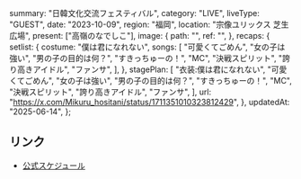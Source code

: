   summary: "日韓文化交流フェスティバル",
  category: "LIVE",
  liveType: "GUEST",
  date: "2023-10-09",
  region: "福岡",
  location: "宗像ユリックス 芝生広場",
  present: ["高嶺のなでしこ"],
  image: {
    path: "",
    ref: "",
  },
  recaps: {
    setlist: {
      costume: "僕は君になれない",
      songs: [
        "可愛くてごめん",
        "女の子は強い",
        "男の子の目的は何？",
        "すきっちゅーの！",
        "MC",
        "決戦スピリット",
        "誇り高きアイドル",
        "ファンサ",
      ],
    },
    stagePlan: [
      "衣装:僕は君になれない",
      "可愛くてごめん",
      "女の子は強い",
      "男の子の目的は何？",
      "すきっちゅーの！",
      "MC",
      "決戦スピリット",
      "誇り高きアイドル",
      "ファンサ",
    ],
    url: "https://x.com/Mikuru_hositani/status/1711351010323812429",
  },
  updatedAt: "2025-06-14",
};

## リンク

- [公式スケジュール](https://takanenonadeshiko.jp/?p=1360)
